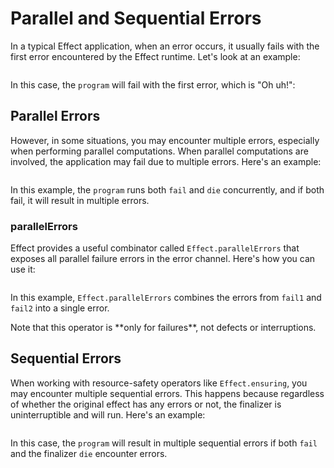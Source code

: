 
# Parallel and Sequential Errors

In a typical Effect application, when an error occurs, it usually fails with the first error encountered by the Effect runtime. Let's look at an example:

```ts file=<rootDir>/src/guide/error-management/sequential-and-parallel-errors/first-error.ts

```

In this case, the `program` will fail with the first error, which is "Oh uh!":

## Parallel Errors

However, in some situations, you may encounter multiple errors, especially when performing parallel computations. When parallel computations are involved, the application may fail due to multiple errors. Here's an example:

```ts file=<rootDir>/src/guide/error-management/sequential-and-parallel-errors/parallel-errors.ts

```

In this example, the `program` runs both `fail` and `die` concurrently, and if both fail, it will result in multiple errors.

### parallelErrors

Effect provides a useful combinator called `Effect.parallelErrors` that exposes all parallel failure errors in the error channel. Here's how you can use it:

```ts file=<rootDir>/src/guide/error-management/sequential-and-parallel-errors/parallelErrors.ts

```

In this example, `Effect.parallelErrors` combines the errors from `fail1` and `fail2` into a single error.

<Warning>
  Note that this operator is **only for failures**, not defects or
  interruptions.
</Warning>

## Sequential Errors

When working with resource-safety operators like `Effect.ensuring`, you may encounter multiple sequential errors. This happens because regardless of whether the original effect has any errors or not, the finalizer is uninterruptible and will run. Here's an example:

```ts file=<rootDir>/src/guide/error-management/sequential-and-parallel-errors/sequential-errors.ts

```

In this case, the `program` will result in multiple sequential errors if both `fail` and the finalizer `die` encounter errors.
